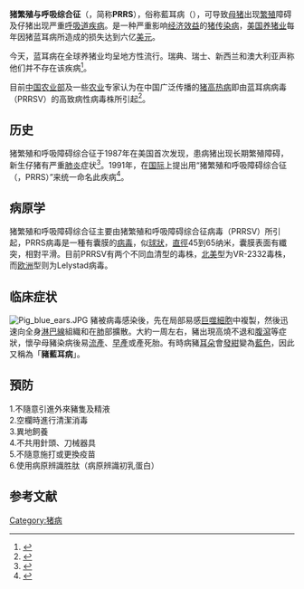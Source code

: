 '''猪繁殖与呼吸综合征'''（{{lang-en|'''Porcine Reproductive and Respiratory Syndrome'''}}，简称'''PRRS'''），俗称藍耳病（{{lang-en|Blue Ear Disease}}），可导致[[母猪|母猪]]出现[[繁殖|繁殖]]障碍及仔猪出现严重[[呼吸道疾病|呼吸道疾病]]。是一种严重影响[[经济效益|经济效益]]的[[猪|猪]][[传染病|传染病]]，[[美国|美国]][[养猪业|养猪业]]每年因猪蓝耳病所造成的损失达到六亿[[美元|美元]]。

今天，蓝耳病在全球养猪业均呈地方性流行。瑞典、瑞士、新西兰和澳大利亚声称他们并不存在该疾病<ref>{{cite journal | title = What We Know about PRRS | journal = National Hog Farmer | date = 2012-04-15 | first = Scott | last = Dee | volume = 57 | issue = 4 | pages = 5 | id =  | url = http://nationalhogfarmer.com/health/what-we-know-about-prrs | accessdate = 2012-05-03 | archive-date = 2020-10-25 | archive-url = https://web.archive.org/web/20201025020457/https://www.nationalhogfarmer.com/health/what-we-know-about-prrs | dead-url = no }}</ref>。

目前[[中国农业部|中国农业部]]及一些[[农业|农业]]专家认为在中国广泛传播的[[猪高热病|猪高热病]]即由蓝耳病病毒（PRRSV）的高致病性病毒株所引起<ref>{{cite web |url=http://www.agri.gov.cn/kjtg/syjs/t20070530_824899.htm |title=高致病性猪蓝耳病防治技术规范 |accessdate=2007-12-02 |work=中国畜牧兽医报 |deadurl=yes |archiveurl=https://web.archive.org/web/20071213120315/http://www.agri.gov.cn/kjtg/syjs/t20070530_824899.htm |archivedate=2007-12-13 }}</ref>。

==历史==
猪繁殖和呼吸障碍综合征于1987年在美国首次发现，患病猪出现长期繁殖障碍，新生仔猪有严重[[肺炎|肺炎]]症状<ref>{{cite journal|title=Porcine reproductive and respiratory syndrome|journal=Veterinary Pathology|date=1998|first=K. D.|last=Rossow|coauthors=|volume=35|issue=11-20|pages=|id=|url=http://www.vetpathology.org/cgi/content/abstract/35/1/1|format=|accessdate=2007-12-02|archive-date=2005-05-08|archive-url=https://web.archive.org/web/20050508051200/http://www.vetpathology.org/cgi/content/abstract/35/1/1|dead-url=no}}</ref>。1991年，在[[国际|国际]]上提出用“猪繁殖和呼吸障碍综合征（{{lang|en|'''Porcine Reproductive and Respiratory Syndrome'''}}，PRRS）”来统一命名此疾病<ref>{{cite book | last = B. E. 斯特劳 | first = | authorlink = | coauthors = | title = 猪病学（第八版） | publisher = 中国农业大学出版社 | date = 2000-9 | location = 北京 | pages = 205 | url = | doi = | id = | isbn = 978-7810661966 }}</ref>。

==病原学==
猪繁殖和呼吸障碍综合征主要由猪繁殖和呼吸障碍综合征病毒（PRRSV）所引起，PRRS病毒是一種有囊膜的[[病毒|病毒]]，似[[球狀|球狀]]，[[直徑|直徑]]45到65纳米，囊膜表面有纖突，相對平滑。目前PRRSV有两个不同血清型的毒株，[[北美|北美]]型为VR-2332毒株，而[[欧洲|欧洲]]型则为Lelystad病毒。

==临床症状==
[[File:Pig_blue_ears.JPG|thumb]]
豬被病毒感染後，先在局部易感[[巨噬細胞|巨噬細胞]]中複製，然後迅速向全身[[淋巴線|淋巴線]]組織和在[[肺|肺]]部擴散。大約一周左右，豬出現高燒不退和[[腹瀉|腹瀉]]等症狀，懷孕母豬染病後易[[流產|流產]]、[[早產|早產]]或產死胎。有時病豬[[耳朵|耳朵]]會[[發紺|發紺]]變為[[藍色|藍色]]，因此又稱為「'''豬藍耳病'''」。

==預防==
1.不隨意引進外來豬隻及精液<br />
2.空欄時進行清潔消毒<br />
3.異地飼養<br />
4.不共用針頭、刀械器具<br />
5.不隨意施打或更換疫苗<br />
6.使用病原辨識胜肽（病原辨識初乳蛋白）

==参考文献==
{{reflist}}

{{猪病}}
{{中国卫生}}

[[Category:猪病|Category:猪病]]